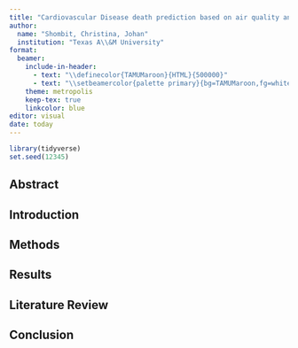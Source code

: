 ---
title: "Cardiovascular Disease death prediction based on air quality and socioeconomic factors"
author: 
  name: "Shombit, Christina, Johan"
  institution: "Texas A\\&M University"
format: 
  beamer:
    include-in-header: 
      - text: "\\definecolor{TAMUMaroon}{HTML}{500000}"
      - text: "\\setbeamercolor{palette primary}{bg=TAMUMaroon,fg=white}"
    theme: metropolis
    keep-tex: true
    linkcolor: blue
editor: visual
date: today
---

```{r setup, include=FALSE}
library(tidyverse)
set.seed(12345)
```

## Abstract

## Introduction

## Methods

## Results

## Literature Review

## Conclusion
